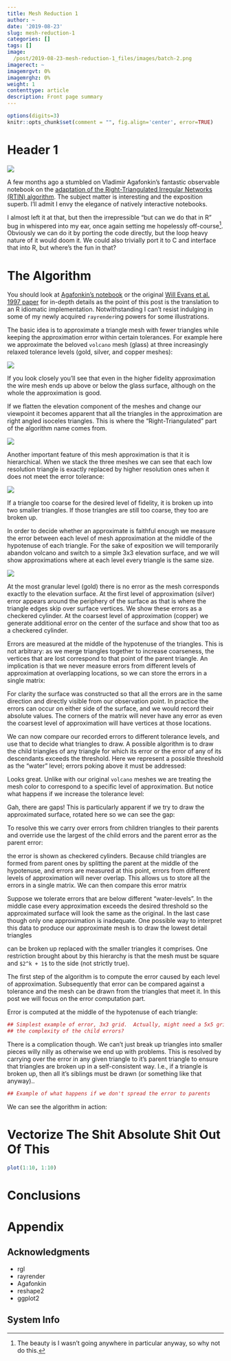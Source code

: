 ```yaml
---
title: Mesh Reduction 1
author: ~
date: '2019-08-23'
slug: mesh-reduction-1
categories: []
tags: []
image:
  /post/2019-08-23-mesh-reduction-1_files/images/batch-2.png
imagerect: ~
imagemrgvt: 0%
imagemrghz: 0%
weight: 1
contenttype: article
description: Front page summary
---
```


```r
options(digits=3)
knitr::opts_chunk$set(comment = "", fig.align='center', error=TRUE)
```

# Header 1

<!-- this needs to become a shortcode -->
<img
  id='front-img'
  src='/post/2019-08-23-mesh-reduction-1_files/images/batch-2.png'
  class='post-inset-image'
/>

A few months ago a stumbled on Vladimir Agafonkin's fantastic observable
notebook on the [adaptation of the Right-Triangulated Irregular Networks (RTIN)
algorithm][6].  The subject matter is interesting and the exposition superb.
I'll admit I envy the elegance of natively interactive notebooks.

I almost left it at that, but then the irrepressible "but can we do that in R"
bug in whispered into my ear, once again setting me hopelessly
off-course[^off-course].  Obviously we can do it by porting the code directly,
but the loop heavy nature of it would doom it.  We could also trivially port it
to C and interface that into R, but where's the fun in that?

# The Algorithm

You should look at [Agafonkin's notebook][6] or the original [Will Evans et al.
1997 paper][8] for in-depth details as the point of this post is the translation
to an R idiomatic implementation.  Notwithstanding I can't resist indulging in
some of my newly acquired `rayrender`ing powers for some illustrations.

The basic idea is to approximate a triangle mesh with fewer triangles while
keeping the approximation error within certain tolerances.  For example here we
approximate the beloved `volcano` mesh (glass) at three increasingly relaxed
tolerance levels (gold, silver, and copper meshes):

<!--
Maybe better here would be to have a full resolution version of first level of
approx on volcano, with glass, and then show the increasing levels with the
original glass?  Should we use the full mesh of volcano, or the already
partially reduced one?
-->

<img class='aligncenter'
  src='/post/2019-08-23-mesh-reduction-1_files/images/glass-and-mesh-3-f-merge.png'
/>

If you look closely you'll see that even in the higher fidelity approximation
the wire mesh ends up above or below the glass surface, although on the whole
the approximation is good.

If we flatten the elevation component of the meshes and change our viewpoint it
becomes apparent that all the triangles in the approximation are right angled
isoceles triangles.  This is where the "Right-Triangulated" part of the
algorithm name comes from.

<img class='aligncenter'
  src='/post/2019-08-23-mesh-reduction-1_files/images/batch-4.png'
/>

Another important feature of this mesh approximation is that it is hierarchical.
When we stack the three meshes we can see that each low resolution triangle is
exactly replaced by higher resolution ones when it does not meet the error
tolerance:

<img class='aligncenter'
  src='/post/2019-08-23-mesh-reduction-1_files/images/batch-1.png'
/>

If a triangle too coarse for the desired level of fidelity, it is broken up into
two smaller triangles.  If those triangles are still too coarse, they too are
broken up.

In order to decide whether an approximate is faithful enough we measure the
error between each level of mesh approximation at the middle of
the hypotenuse of each triangle.  For the sake of exposition we will temporarily
abandon volcano and switch to a simple 3x3 elevation surface, and we will show
approximations where at each level every triangle is the same size.

<img class='aligncenter'
  src='/post/2019-08-23-mesh-reduction-1_files/images/simple-mesh-s-merge.png'
/>

At the most granular level (gold) there is no error as the mesh corresponds
exactly to the elevation surface.  At the first level of approximation (silver)
error appears around the periphery of the surface as that is where the triangle
edges skip over surface vertices.  We show these errors as a checkered cylinder.
At the coarsest level of approximation (copper) we generate additional error on
the center of the surface and show that too as a checkered cylinder.

Errors are measured at the middle of the hypotenuse of the triangles.  This is
not arbitrary: as we merge triangles together to increase coarseness, the
vertices that are lost correspond to that point of the parent triangle.  An
implication is that we never measure errors from different levels of
approximation at overlapping locations, so we can store the errors in a single
matrix:

<!--
Error matrix, just the cylinders
-->

For clarity the surface was constructed so that all the errors are in the same
direction and directly visible from our observation point.  In practice the
errors can occur on either side of the surface, and we would record their
absolute values.  The corners of the matrix will never have any error as even the coarsest level
of approximation will have vertices at those locations.

We can now compare our recorded errors to different tolerance levels, and use
that to decide what triangles to draw.  A possible algorithm is to draw the
child triangles of any triangle for which its error or the error of any of its
descendants exceeds the threshold.  Here we represent a possible threshold as
the "water" level; errors poking above it must be addressed:

<!--
Error threshold such that worst error in middle and center error trigger.

Image is side by side (left/right):

* Left: error matrix, water level added
* Right: mesh approximation, gold/silver, gold drawn last
-->

Looks great.  Unlike with our original `volcano` meshes we are treating the mesh
color to correspond to a specific level of approximation.  But notice what
happens if we increase the tolerance level:

<!--
Error threshold such that only the worst error triggers

Image is side by side (left/right):

* Left: error matrix, water level added
* Right: mesh approximation, complete mess
-->

Gah, there are gaps!  This is particularly apparent if we try to draw the
approximated surface, rotated here so we can see the gap:

<!--
Glass surface approximated and rotated showing gap
-->

To resolve this we carry over errors from children triangles to their parents
and override use the largest of the child errors and the parent error as the
parent error:

<!--
Two error matrices:

* Left: original, but with arrows showing errors converging onto parent
* Right: original, but with parent error adding child error stacked on top of it
-->

the error is shown as checkered cylinders.  Because child triangles are formed
from parent ones by splitting the parent at the middle of the hypotenuse, and
errors are measured at this point, errors from different levels of approximation
will never overlap.  This allows us to store all the errors in a single matrix.
We can then compare this error matrix

<!--
Show the matrix with the errors?  Also show two more with different water
levels.
-->

Suppose we tolerate errors that are below different "water-levels".  In the
middle case every approximation exceeds the desired threshold so the
approximated surface will look the same as the original.  In the last case
though only one approximation is inadequate.  One possible way to interpret this
data to produce our approximate mesh is to draw the lowest detail triangles 


can be broken up 
replaced
with the smaller triangles it comprises.  One restriction brought about by this
hierarchy is that the mesh must be square and `$2^k + 1$` to the side (not
strictly true).

The first step of the algorithm is to compute the error caused by each level of
approximation.  Subsequently that error can be compared against a tolerance and
the mesh can be drawn from the triangles that meet it.  In this post we will
focus on the error computation part.

Error is computed at the middle of the hypotenuse of each triangle:

```r
## Simplest example of error, 3x3 grid.  Actually, might need a 5x5 grid to show
## the complexity of the child errors?
```

There is a complication though.  We can't just break up triangles into smaller
pieces willy nilly as otherwise we end up with problems.  This is resolved by
carrying over the error in any given triangle to it's parent triangle to ensure
that triangles are broken up in a self-consistent way.  I.e., if a triangle is
broken up, then all it's siblings must be drawn (or something like that anyway)..

```r
## Example of what happens if we don't spread the error to parents
```

We can see the algorithm in action:

<!-- Animation here -->


# Vectorize The Shit Absolute Shit Out Of This


```r
plot(1:10, 1:10)
```

# Conclusions

<!-- this needs to become a shortcode -->
<!-- this is populated by JS in feedback.html partial -->
<div id='feedback-cont'></div>

# Appendix

## Acknowledgments

* rgl
* rayrender
* Agafonkin
* reshape2
* ggplot2


## System Info

[^off-course]: The beauty is I wasn't going anywhere in particular anyway, so
  why not do this.

[6]: https://observablehq.com/@mourner/martin-real-time-rtin-terrain-mesh
[7]: https://twitter.com/mdsumner/status/1161994475184373761?s=20
[8]: https://www.cs.ubc.ca/~will/papers/rtin.pdf
